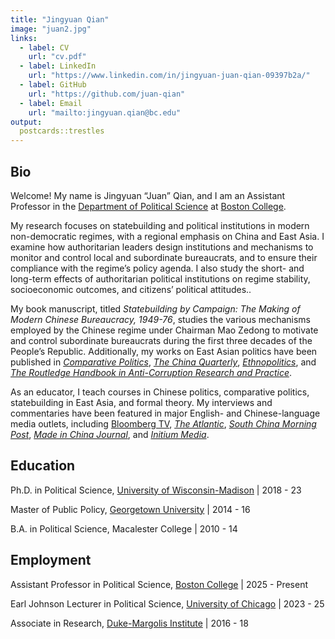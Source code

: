 ```yaml
---
title: "Jingyuan Qian"
image: "juan2.jpg"
links:
  - label: CV
    url: "cv.pdf" 
  - label: LinkedIn
    url: "https://www.linkedin.com/in/jingyuan-juan-qian-09397b2a/"
  - label: GitHub
    url: "https://github.com/juan-qian"
  - label: Email
    url: "mailto:jingyuan.qian@bc.edu"
output:
  postcards::trestles
---
```

 
## Bio

Welcome! My name is Jingyuan "Juan" Qian, and I am an Assistant Professor in the [Department of Political Science](https://www.bc.edu/bc-web/schools/morrissey/departments/political-science.html) at [Boston College](https://www.bc.edu/).

My research focuses on statebuilding and political institutions in modern non-democratic regimes, with a regional emphasis on China and East Asia. I examine how authoritarian leaders design institutions and mechanisms to monitor and control local and subordinate bureaucrats, and to ensure their compliance with the regime’s policy agenda. I also study the short- and long-term effects of authoritarian political institutions on regime stability, socioeconomic outcomes, and citizens’ political attitudes..

My book manuscript, titled *Statebuilding by Campaign: The Making of Modern Chinese Bureaucracy, 1949-76*, studies the various mechanisms employed by the Chinese regime under Chairman Mao Zedong to motivate and control subordinate bureaucrats during the first three decades of the People's Republic. Additionally, my works on East Asian politics have been published in *[Comparative Politics](https://doi.org/10.5129/001041524X17069685289697)*, *[The China Quarterly](https://doi.org/10.1017/S0305741023000644)*, *[Ethnopolitics](https://doi.org/10.1080/17449057.2021.2001954)*, and *[The Routledge Handbook in Anti-Corruption Research and Practice](http://doi.org/10.4324/9781003303275-45)*. 

As an educator, I teach courses in Chinese politics, comparative politics, statebuilding in East Asia, and formal theory. My interviews and commentaries have been featured in major English- and Chinese-language media outlets, including [Bloomberg TV](https://www.bloomberg.com/live), *[The Atlantic](https://www.theatlantic.com/)*, *[South China Morning Post](https://www.scmp.com/)*, *[Made in China Journal](https://madeinchinajournal.com/)*, and *[Initium Media](https://theinitium.com/)*.

## Education

Ph.D. in Political Science, [University of Wisconsin-Madison](https://polisci.wisc.edu/) | 2018 - 23

Master of Public Policy, [Georgetown University](https://mccourt.georgetown.edu/) | 2014 - 16

B.A. in Political Science, Macalester College | 2010 - 14

## Employment

Assistant Professor in Political Science, [Boston College](https://www.bc.edu/bc-web/schools/morrissey/departments/political-science.html) | 2025 - Present

Earl Johnson Lecturer in Political Science, [University of Chicago](https://mapss.uchicago.edu/) | 2023 - 25

Associate in Research, [Duke-Margolis Institute](https://healthpolicy.duke.edu/) |  2016 - 18